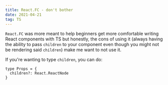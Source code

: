 ```yaml
---
title: React.FC - don't bother
date: 2021-04-21
tag: TS
---
```




`React.FC` was more meant to help beginners get more comfortable writing
React components with TS but honestly, the cons of using it (always having the ability
to pass `children` to your component even though you might not be rendering said `children`)
make me want to not use it.

If you're wanting to type `children`, you can do:

```tsx
type Props = {
  children?: React.ReactNode
}
```

